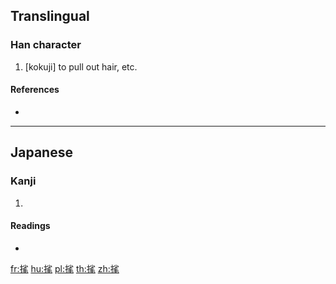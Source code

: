 ==Translingual==

===Han character===
{{Han char|rn=82|rad=毛|as=07|sn=11|four=|canj=QFHU}}

# [kokuji] to pull out hair, etc.

====References====
* {{Han ref|kx=0594.031|dkj=16856|hdz=31896.041|uh=6BEE|ud=27630}}

----

==Japanese==

===Kanji===
{{ja-kanji|grade=|rs=毛07}}

# {{defn|lang=ja|sort=毛07}}

====Readings====
* {{ja-readings|on=|kun=[[むしる]] (mushiru)}}

[[fr:毮]]
[[hu:毮]]
[[pl:毮]]
[[th:毮]]
[[zh:毮]]